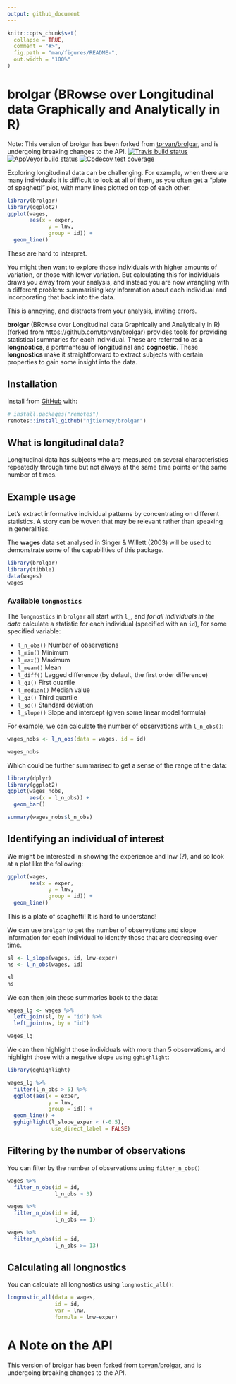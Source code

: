 ```yaml
---
output: github_document
---
```


<!-- README.md is generated from README.Rmd. Please edit that file -->

```r
knitr::opts_chunk$set(
  collapse = TRUE,
  comment = "#>",
  fig.path = "man/figures/README-",
  out.width = "100%"
)
```
# brolgar (BRowse over Longitudinal data Graphically and Analytically in R) 

Note: This version of brolgar has been forked from [tprvan/brolgar](https://github.com/tprvan/brolgar), and is undergoing breaking changes to the API.
<!-- badges: start -->
[![Travis build status](https://travis-ci.org/njtierney/brolgar.svg?branch=master)](https://travis-ci.org/njtierney/brolgar)
[![AppVeyor build status](https://ci.appveyor.com/api/projects/status/github/njtierney/brolgar?branch=master&svg=true)](https://ci.appveyor.com/project/njtierney/brolgar)
[![Codecov test coverage](https://codecov.io/gh/njtierney/brolgar/branch/master/graph/badge.svg)](https://codecov.io/gh/njtierney/brolgar?branch=master)
<!-- badges: end -->

Exploring longitudinal data can be challenging. For example, when there are many individuals it is difficult to look at all of them, as you often get a "plate of spaghetti" plot, with many lines plotted on top of each other. 

```r
library(brolgar)
library(ggplot2)
ggplot(wages, 
       aes(x = exper, 
             y = lnw, 
             group = id)) + 
  geom_line()
```

These are hard to interpret. 

You might then want to explore those individuals with higher amounts of variation, or those with lower variation. But calculating this for individuals draws you away from your analysis, and instead you are now wrangling with a different problem: summarising key information about each individual and incorporating that back into the data. 

This is annoying, and distracts from your analysis, inviting errors.

**brolgar** (BRowse over Longitudinal data Graphically and Analytically in R) (forked from https://github.com/tprvan/brolgar)
provides tools for providing statistical summaries for each individual. These are referred to as a **longnostics**, a portmanteau of **long**itudinal and **cognostic**. These **longnostics** make it straightforward to extract subjects with certain properties to gain some insight into the data. 

## Installation

Install from [GitHub](https://github.com/) with:

``` r
# install.packages("remotes")
remotes::install_github("njtierney/brolgar")
```

## What is longitudinal data?

Longitudinal data has subjects who are measured on several characteristics repeatedly through time but not always at the same time points or the same number of times. 

## Example usage

Let's extract informative individual patterns by concentrating on different statistics. A story can be woven that may be relevant rather than speaking in generalities.

The **wages** data set analysed in Singer & Willett (2003) will be used to demonstrate some of the capabilities of this package.  

```r
library(brolgar)
library(tibble)
data(wages)
wages
```

### Available `longnostics`

The `longnostics` in `brolgar` all start with `l_`, and *for all individuals in the data* calculate a statistic for each individual (specified with an `id`), for some specified variable:

* `l_n_obs()` Number of observations
* `l_min()` Minimum
* `l_max()` Maximum
* `l_mean()` Mean
* `l_diff()` Lagged difference (by default, the first order difference)
* `l_q1()` First quartile
* `l_median()` Median value
* `l_q3()` Third quartile
* `l_sd()` Standard deviation
* `l_slope()` Slope and intercept (given some linear model formula)

For example, we can calculate the number of observations with `l_n_obs()`:

```r
wages_nobs <- l_n_obs(data = wages, id = id)

wages_nobs
```

Which could be further summarised to get a sense of the range of the data:

```r
library(dplyr)
library(ggplot2)
ggplot(wages_nobs,
       aes(x = l_n_obs)) + 
  geom_bar()

summary(wages_nobs$l_n_obs)
```

## Identifying an individual of interest

We might be interested in showing the experience and lnw (?), and so look at a plot like the following:

```r
ggplot(wages, 
       aes(x = exper, 
             y = lnw, 
             group = id)) + 
  geom_line()
```

This is a plate of spaghetti! It is hard to understand!

We can use `brolgar` to get the number of observations and slope information for each individual to identify those that are decreasing over time.

```r
sl <- l_slope(wages, id, lnw~exper)
ns <- l_n_obs(wages, id)

sl
ns
```

We can then join these summaries back to the data:

```r
wages_lg <- wages %>%
  left_join(sl, by = "id") %>%
  left_join(ns, by = "id")

wages_lg
```

We can then highlight those individuals with more than 5 observations, and highlight those with a negative slope using `gghighlight`:

```r
library(gghighlight)

wages_lg %>% 
  filter(l_n_obs > 5) %>%
  ggplot(aes(x = exper, 
             y = lnw, 
             group = id)) + 
  geom_line() +
  gghighlight(l_slope_exper < (-0.5),
              use_direct_label = FALSE)
```

## Filtering by the number of observations

You can filter by the number of observations using `filter_n_obs()`

```r
wages %>%
  filter_n_obs(id = id,
               l_n_obs > 3)

wages %>%
  filter_n_obs(id = id,
               l_n_obs == 1)

wages %>%
  filter_n_obs(id = id,
               l_n_obs >= 13)


```


## Calculating all longnostics

You can calculate all longnostics using `longnostic_all()`:

```r

longnostic_all(data = wages,
               id = id,
               var = lnw,
               formula = lnw~exper)

```


# A Note on the API

This version of brolgar has been forked from [tprvan/brolgar](https://github.com/tprvan/brolgar), and is undergoing breaking changes to the API.